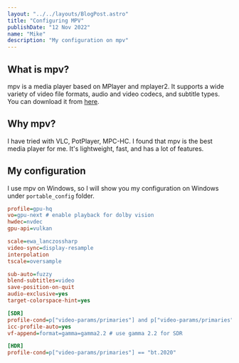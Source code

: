 ```yaml
---
layout: "../../layouts/BlogPost.astro"
title: "Configuring MPV"
publishDate: "12 Nov 2022"
name: "Mike"
description: "My configuration on mpv"
---
```



<Cool name={frontmatter.name} />


## What is mpv?

mpv is a media player based on MPlayer and mplayer2. It supports a wide variety of video file formats, audio and video codecs, and subtitle types. You can download it from [here](https://mpv.io/installation/).

## Why mpv?

I have tried with VLC, PotPlayer, MPC-HC. I found that mpv is the best media player for me. It's lightweight, fast, and has a lot of features.

## My configuration

I use mpv on Windows, so I will show you my configuration on Windows under `portable_config` folder.

```ini
profile=gpu-hq
vo=gpu-next # enable playback for dolby vision
hwdec=nvdec
gpu-api=vulkan

scale=ewa_lanczossharp
video-sync=display-resample
interpolation
tscale=oversample

sub-auto=fuzzy
blend-subtitles=video
save-position-on-quit
audio-exclusive=yes
target-colorspace-hint=yes

[SDR]
profile-cond=p["video-params/primaries"] and p["video-params/primaries"] ~= "bt.2020"
icc-profile-auto=yes
vf-append=format=gamma=gamma2.2 # use gamma 2.2 for SDR

[HDR]
profile-cond=p["video-params/primaries"] == "bt.2020"
```
